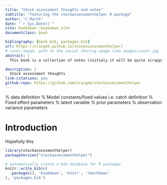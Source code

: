 ```yaml
--- 
title: "Stock assessment thoughts and notes"
subtitle: "featuring the stockassessmenthelper R package"
author: "C.Marsh"
date: "`r Sys.Date()`"
site: bookdown::bookdown_site
documentclass: book

bibliography: [book.bib, packages.bib]
url: https://craig44.github.io/stockassessmenthelper/
# cover-image: path to the social sharing image like images/cover.jpg
abstract: |
  This book is a collection of notes (initialy it will be quite scrappy) that I often reference. Historically I managed a repository with many sub folders discussing these topics in isolation. This Book is an attempt to collate, create a more cohesive resource for future me and possibly others.

description: |
  Stock assessment thoughts
link-citations: yes
github-repo: https://github.com/Craig44/stockassessmenthelper
---
```


\newcommand{\data}{\boldsymbol{y}}  % data definition
\newcommand{\bfix}{\boldsymbol{z}}  % Model constants/fixed values i.e. catch definition
\newcommand{\bparam}{\boldsymbol{\theta}}  % Fixed effect parameters
\newcommand{\branp}{\boldsymbol{u}}  % latent variable 
\newcommand{\boldX}{\boldsymbol{X}}
\newcommand{\bhypp}{\boldsymbol{\psi}}  % prior parameters
\newcommand{\bvarp}{\boldsymbol{\xi}}  % observation variance parameters

# Introduction
Hopefully this 



```r
library(stockassessmenthelper)
packageVersion("stockassessmenthelper")
```


```r
# automatically create a bib database for R packages
knitr::write_bib(c(
  .packages(), 'bookdown', 'knitr', 'rmarkdown'
), 'packages.bib')
```
